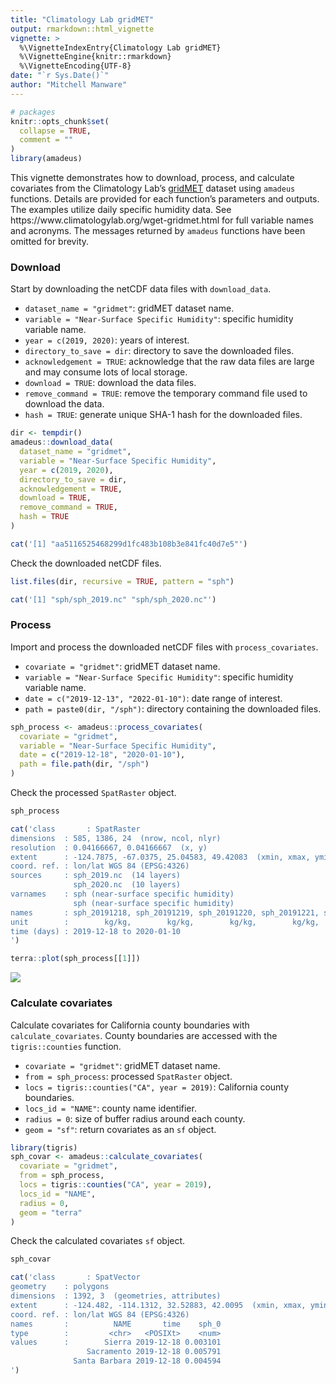 ```yaml
---
title: "Climatology Lab gridMET"
output: rmarkdown::html_vignette
vignette: >
  %\VignetteIndexEntry{Climatology Lab gridMET}
  %\VignetteEngine{knitr::rmarkdown}
  %\VignetteEncoding{UTF-8}
date: "`r Sys.Date()`"
author: "Mitchell Manware"
---
```


```r
# packages
knitr::opts_chunk$set(
  collapse = TRUE,
  comment = ""
)
library(amadeus)
```

This vignette demonstrates how to download, process, and calculate covariates from the Climatology Lab's [gridMET](https://www.climatologylab.org/gridmet.html) dataset using `amadeus` functions.
Details are provided for each function's parameters and outputs.
The examples utilize daily specific humidity data.
See https://www.climatologylab.org/wget-gridmet.html for full variable names and acronyms.
The messages returned by `amadeus` functions have been omitted for brevity.

### Download

Start by downloading the netCDF data files with `download_data`.

* `dataset_name = "gridmet"`: gridMET dataset name.
* `variable = "Near-Surface Specific Humidity"`: specific humidity variable name.
* `year = c(2019, 2020)`: years of interest.
* `directory_to_save = dir`: directory to save the downloaded files.
* `acknowledgement = TRUE`: acknowledge that the raw data files are large and may consume lots of local storage.
* `download = TRUE`: download the data files.
* `remove_command = TRUE`: remove the temporary command file used to download the data.
* `hash = TRUE`: generate unique SHA-1 hash for the downloaded files.

```r
dir <- tempdir()
amadeus::download_data(
  dataset_name = "gridmet",
  variable = "Near-Surface Specific Humidity",
  year = c(2019, 2020),
  directory_to_save = dir,
  acknowledgement = TRUE,
  download = TRUE,
  remove_command = TRUE,
  hash = TRUE
)
```

```r
cat('[1] "aa5116525468299d1fc483b108b3e841fc40d7e5"')
```

Check the downloaded netCDF files.

```r
list.files(dir, recursive = TRUE, pattern = "sph")
```

```r
cat('[1] "sph/sph_2019.nc" "sph/sph_2020.nc"')
```

### Process

Import and process the downloaded netCDF files with `process_covariates`.

* `covariate = "gridmet"`: gridMET dataset name.
* `variable = "Near-Surface Specific Humidity"`: specific humidity variable name.
* `date = c("2019-12-13", "2022-01-10")`: date range of interest.
* `path = paste0(dir, "/sph")`: directory containing the downloaded files.

```r
sph_process <- amadeus::process_covariates(
  covariate = "gridmet",
  variable = "Near-Surface Specific Humidity",
  date = c("2019-12-18", "2020-01-10"),
  path = file.path(dir, "/sph")
)
```

Check the processed `SpatRaster` object.

```r
sph_process
```

```r
cat('class       : SpatRaster 
dimensions  : 585, 1386, 24  (nrow, ncol, nlyr)
resolution  : 0.04166667, 0.04166667  (x, y)
extent      : -124.7875, -67.0375, 25.04583, 49.42083  (xmin, xmax, ymin, ymax)
coord. ref. : lon/lat WGS 84 (EPSG:4326) 
sources     : sph_2019.nc  (14 layers) 
              sph_2020.nc  (10 layers) 
varnames    : sph (near-surface specific humidity) 
              sph (near-surface specific humidity) 
names       : sph_20191218, sph_20191219, sph_20191220, sph_20191221, sph_20191222, sph_20191223, ... 
unit        :        kg/kg,        kg/kg,        kg/kg,        kg/kg,        kg/kg,        kg/kg, ... 
time (days) : 2019-12-18 to 2020-01-10 
')
```

```r
terra::plot(sph_process[[1]])
```

![](images/sph_process.png){style="display: block; margin-left: auto; margin-right: auto;"}

### Calculate covariates

Calculate covariates for California county boundaries with `calculate_covariates`.
County boundaries are accessed with the `tigris::counties` function.\insertRef{package_tigris}

* `covariate = "gridmet"`: gridMET dataset name.
* `from = sph_process`: processed `SpatRaster` object.
* `locs = tigris::counties("CA", year = 2019)`: California county boundaries.
* `locs_id = "NAME"`: county name identifier.
* `radius = 0`: size of buffer radius around each county.
* `geom = "sf"`: return covariates as an `sf` object.

```r
library(tigris)
sph_covar <- amadeus::calculate_covariates(
  covariate = "gridmet",
  from = sph_process,
  locs = tigris::counties("CA", year = 2019),
  locs_id = "NAME",
  radius = 0,
  geom = "terra"
)
```

Check the calculated covariates `sf` object.

```r
sph_covar
```

```r
cat('class       : SpatVector 
geometry    : polygons 
dimensions  : 1392, 3  (geometries, attributes)
extent      : -124.482, -114.1312, 32.52883, 42.0095  (xmin, xmax, ymin, ymax)
coord. ref. : lon/lat WGS 84 (EPSG:4326) 
names       :          NAME       time    sph_0
type        :         <chr>   <POSIXt>    <num>
values      :        Sierra 2019-12-18 0.003101
                 Sacramento 2019-12-18 0.005791
              Santa Barbara 2019-12-18 0.004594
')
```
